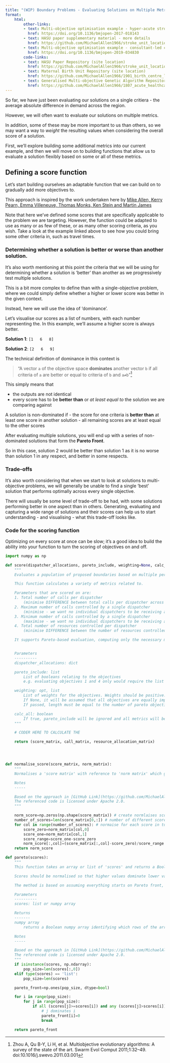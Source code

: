 ```yaml
---
title: "(WIP) Boundary Problems - Evaluating Solutions on Multiple Metrics"
format:
    html:
        other-links:
        - text: Multi-objective optimisation example - hyper-acute stroke unit (HASU) provision
          href: https://doi.org/10.1136/bmjopen-2017-018143
        - text: HASU paper supplementary material - more details
          href: https://github.com/MichaelAllen1966/stroke_unit_location/blob/master/bmj_open_paper/bmj_open_stroke_unit_location_paper_supplementary_material-1.pdf
        - text: Multi-objective optimisation example - consultant-led childbirth rate maximisation
          href: https://doi.org/10.1136/bmjopen-2019-034830
        code-links:
        - text: HASU Paper Repository (site location)
          href: https://github.com/MichaelAllen1966/stroke_unit_location
        - text: Maternal Birth Unit Repository (site location)
          href: https://github.com/MichaelAllen1966/1901_birth_centre_location
        - text: Generalised Multi-objective Genetic Algorithm Repository (site location)
          href: https://github.com/MichaelAllen1966/1807_acute_healthcare_location_effect_of_boundaries
---
```


So far, we have just been evaluating our solutions on a single critiera - the average absolute difference in demand across the region.

However, we will often want to evaluate our solutions on multiple metrics.

In addition, some of these may be more important to us than others, so we may want a way to *weight* the resulting values when considering the overall score of a solution.

First, we'll explore building some additional metrics into our current example, and then we will move on to building functions that allow us to evaluate a solution flexibly based on some or all of these metrics.


## Defining a score function

Let's start building ourselves an adaptable function that we can build on to gradually add more objectives to.

:::{.callout-note}
This approach is inspired by the work undertaken here by [Mike Allen, Kerry Pearn, Emma Villeneuve, Thomas Monks, Ken Stein and Martin James](https://github.com/MichaelAllen1966/stroke_unit_location/blob/master/pyf_ga05_functions_170406.py)
:::

:::{.callout-tip}
Note that here we've defined some scores that are specifically applicable to the problem we are targeting. However, the function could be adapted to use as many or as few of these, or as many other scoring criteria, as you wish. Take a look at the example linked above to see how you could bring some other criteria in, such as travel times.
:::

### Determining whether a solution is better or worse than another solution.

It's also worth mentioning at this point the criteria that we will be using for determining whether a solution is 'better' than another as we progressively test multiple solutions.

This is a bit more complex to define than with a single-objective problem, where we could simply define whether a higher or lower score was better in the given context.

Instead, here we will use the idea of 'dominance'.

Let's visualise our scores as a list of numbers, with each number representing the. In this example, we'll assume a higher score is always better.

**Solution 1**: `[1   6   8]`

**Solution 2**: `[2   6   9]`

:::{.callout-note}

The technical definition of dominance in this context is

> "A vector `a` of the objective space **dominates** another vector `b` if all criteria of `a` are better or equal to criteria of `b` and `a≠b`"[^1]

This simply means that

- the outputs are not identical
- every score has to be **better than** or *at least equal to* the solution we are comparing against

A solution is non-dominated if
- the score for one criteria is **better than** at least one score in another solution
- all remaining scores are at least equal to the other scores

After evaluating multiple solutions, you will end up with a series of non-dominated solutions that form the **Pareto Front**.

:::

[^1]: Zhou A, Qu B-Y, Li H, et al. Multiobjective evolutionary algorithms: A survey of the state of the art. Swarm Evol Comput 2011;1:32–49. doi:10.1016/j.swevo.2011.03.001

So in this case, solution 2 would be better than solution 1 as it is no worse than solution 1 in any respect, and better in some respects.

### Trade-offs

It's also worth considering that when we start to look at solutions to multi-objective problems, we will generally be unable to find a single 'best' solution that performs optimally across every single objective.

There will usually be some level of trade-off to be had, with some solutions performing better in one aspect than in others. Generating, evaluating and capturing a wide range of solutions and their scores can help us to start understanding - and visualising - what this trade-off looks like.



### Code for the scoring function

:::{.callout-tip}
Optimizing on every score at once can be slow; it's a good idea to build the ability into your function to turn the scoring of objectives on and off.
:::

```python
import numpy as np

def score(dispatcher_allocations, pareto_include, weighting=None, calc_all=False):
    """
    Evaluates a population of proposed boundaries based on multiple performance metrics.

    This function calculates a variety of metrics related to.

    Parameters that are scored on are:
    1. Total number of calls per dispatcher
        (minimise DIFFERENCE between total calls per dispatcher across all dispatchers in the solution)
    2. Maximum number of calls controlled by a single dispatcher
        (minimise - we want no individual dispatchers to be receiving an unusually low number of calls compared to other dispatchers)
    3. Minimum number of calls controlled by a single dispatcher
        (maximise - we want no individual dispatchers to be receiving an unusually high number of calls compared to other dispatchers)
    4. Total number of resources controlled per dispatcher
        (minimise DIFFERENCE between the number of resources controlled by each dispatcher in the solution)

    It supports Pareto-based evaluation, computing only the necessary metrics unless CALC_ALL is set to True, in which case all metrics are calculated.


    Parameters
    ----------
    dispatcher_allocations: dict

    pareto_include: list
        List of booleans relating to the objectives
        e.g. evaluating objectives 1 and 4 only would require the list [True, False, False, True]

    weighting: opt, list
        List of weights for the objectives. Weights should be positive.
        If None, it will be assumed that all objectives are equally important (have equal weighting).
        If passed, length must be equal to the number of pareto objectives.

    calc_all: boolean
        If true, pareto_include will be ignored and all metrics will be used for calculations
    """

    # CODER HERE TO CALCULATE THE

    return (score_matrix, call_matrix, resource_allocation_matrix)




def normalise_score(score_matrix, norm_matrix):
    """
    Normalises a 'score matrix' with reference to 'norm matrix' which gives scores that produce zero or one

    Notes
    -----

    Based on the approach in [GitHub Link](https://github.com/MichaelAllen1966/stroke_unit_location/blob/master/pyf_ga05_functions_170406.py)
    The referenced code is licensed under Apache 2.0.
    """

    norm_score=np.zeros(np.shape(score_matrix)) # create normlaises score matrix with same dimensions as original scores
    number_of_scores=len(score_matrix[0,:]) # number of different scores
    for col in range(number_of_scores): # normaise for each score in turn
        score_zero=norm_matrix[col,0]
        score_one=norm_matrix[col,1]
        score_range=score_one-score_zero
        norm_score[:,col]=(score_matrix[:,col]-score_zero)/score_range
    return norm_score

def pareto(scores):
    """
    This function takes an array or list of 'scores' and returns a Boolean numpy array identifying which rows of the array 'scores' are non-dominated (the Pareto front).

    Scores should be normalised so that higher values dominate lower values.

    The method is based on assuming everything starts on Pareto front, and then dominated points are recorded

    Parameters
    ----------
    scores: list or numpy array

    Returns
    -------
    numpy array
        returns a Boolean numpy array identifying which rows of the array 'scores' are non-dominated (the Pareto front). Dominated scores are identified with a 0.

    Notes
    -----

    Based on the approach in [GitHub Link](https://github.com/MichaelAllen1966/stroke_unit_location/blob/master/pyf_ga05_functions_170406.py)
    The referenced code is licensed under Apache 2.0.
    """
    if isinstance(scores, np.ndarray):
        pop_size=len(scores[:,0])
    elif type(scores) == 'list':
        pop_size=len(scores)

    pareto_front=np.ones(pop_size, dtype=bool)

    for i in range(pop_size):
        for j in range(pop_size):
            if all (scores[j]>=scores[i]) and any (scores[j]>scores[i]):
                # j dominates i
                pareto_front[i]=0
                break

    return pareto_front

```
